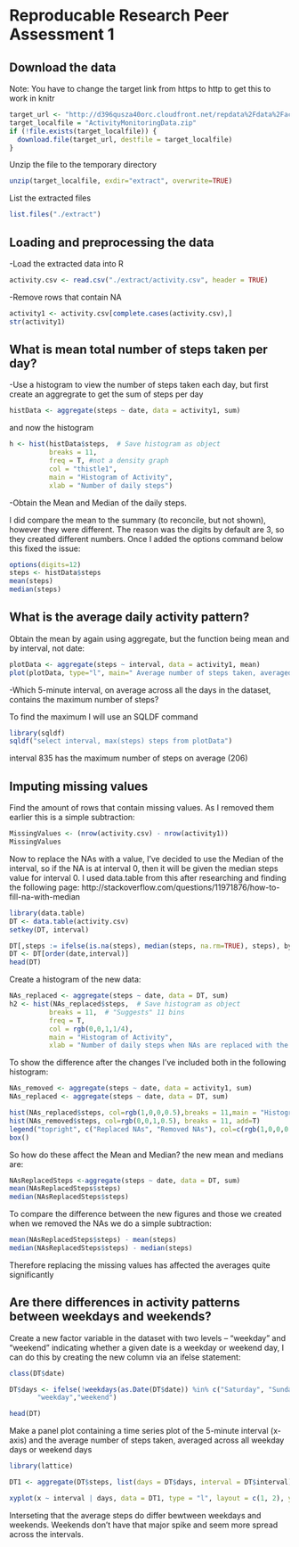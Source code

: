 Reproducable Research Peer Assessment 1
========================================================

## Download the data 
Note: You have to change the target link from https to http to get this to work in knitr

```r
target_url <- "http://d396qusza40orc.cloudfront.net/repdata%2Fdata%2Factivity.zip"
target_localfile = "ActivityMonitoringData.zip"
if (!file.exists(target_localfile)) {
  download.file(target_url, destfile = target_localfile) 
}
```

Unzip the file to the temporary directory
```r
unzip(target_localfile, exdir="extract", overwrite=TRUE)
```

List the extracted files
```r
list.files("./extract")
```

## Loading and preprocessing the data
-Load the extracted data into R
```r
activity.csv <- read.csv("./extract/activity.csv", header = TRUE)
```

-Remove rows that contain NA
```r
activity1 <- activity.csv[complete.cases(activity.csv),]
str(activity1)
```

## What is mean total number of steps taken per day?
-Use a histogram to view the number of steps taken each day, but first create an aggregrate to get the sum of steps per day

```r
histData <- aggregate(steps ~ date, data = activity1, sum)
```

and now the histogram
```r
h <- hist(histData$steps,  # Save histogram as object
          breaks = 11,  
          freq = T, #not a density graph
          col = "thistle1", 
          main = "Histogram of Activity",
          xlab = "Number of daily steps")
```

-Obtain the Mean and Median of the daily steps.

I did compare the mean to the summary (to reconcile, but not shown), however they were different.  The reason was the digits by default are 3, so they created different numbers.  Once I added the options command below this fixed the issue:

```r
options(digits=12)
steps <- histData$steps
mean(steps)
median(steps)
```

## What is the average daily activity pattern?

Obtain the mean by again using aggregate, but the function being mean and by interval, not date:

```r
plotData <- aggregate(steps ~ interval, data = activity1, mean)
plot(plotData, type="l", main=" Average number of steps taken, averaged across all days")
```

-Which 5-minute interval, on average across all the days in the dataset, contains the maximum number of steps?

To find the maximum I will use an SQLDF command

```r
library(sqldf)
sqldf("select interval, max(steps) steps from plotData")

```
interval 835 has the maximum number of steps on average (206)

## Imputing missing values
Find the amount of rows that contain missing values.  As I removed them earlier this is a simple subtraction:

```r
MissingValues <- (nrow(activity.csv) - nrow(activity1))
MissingValues
```

Now to replace the NAs with a value, I've decided to use the Median of the interval, so if the NA is at interval 0, then it will be given the median steps value for interval 0.  I used data.table from this after researching and finding the following page: http://stackoverflow.com/questions/11971876/how-to-fill-na-with-median

```r
library(data.table)
DT <- data.table(activity.csv)
setkey(DT, interval)

DT[,steps := ifelse(is.na(steps), median(steps, na.rm=TRUE), steps), by=interval]
DT <- DT[order(date,interval)]
head(DT)
```

Create a histogram of the new data:
```r
NAs_replaced <- aggregate(steps ~ date, data = DT, sum)
h2 <- hist(NAs_replaced$steps,  # Save histogram as object
          breaks = 11,  # "Suggests" 11 bins
          freq = T,
          col = rgb(0,0,1,1/4), 
          main = "Histogram of Activity",
          xlab = "Number of daily steps when NAs are replaced with the interval Median")
```

To show the difference after the changes I've included both in the following histogram:
```r
NAs_removed <- aggregate(steps ~ date, data = activity1, sum)
NAs_replaced <- aggregate(steps ~ date, data = DT, sum)

hist(NAs_replaced$steps, col=rgb(1,0,0,0.5),breaks = 11,main = "Histogram of Activity", xlab="Variable")
hist(NAs_removed$steps, col=rgb(0,0,1,0.5), breaks = 11, add=T)
legend("topright", c("Replaced NAs", "Removed NAs"), col=c(rgb(1,0,0,0.5), rgb(0,0,1,0.5)), lwd=10)
box()
```

So how do these affect the Mean and Median? the new mean and medians are:
```r

NAsReplacedSteps <-aggregate(steps ~ date, data = DT, sum)
mean(NAsReplacedSteps$steps)
median(NAsReplacedSteps$steps)
```

To compare the difference between the new figures and those we created when we removed the NAs we do a simple subtraction:
```r
mean(NAsReplacedSteps$steps) - mean(steps)
median(NAsReplacedSteps$steps) - median(steps)
```

Therefore replacing the missing values has affected the averages quite significantly

## Are there differences in activity patterns between weekdays and weekends?

Create a new factor variable in the dataset with two levels -- "weekday" and "weekend" indicating whether a given date is a weekday or weekend day, I can do this  by creating the new column via an ifelse statement:

```r
class(DT$date)

DT$days <- ifelse(!weekdays(as.Date(DT$date)) %in% c("Saturday", "Sunday"),
       "weekday","weekend")

head(DT)
```

Make a panel plot containing a time series plot  of the 5-minute interval (x-axis) and the average number of steps taken, averaged across all weekday days or weekend days

```r
library(lattice)

DT1 <- aggregate(DT$steps, list(days = DT$days, interval = DT$interval), mean)

xyplot(x ~ interval | days, data = DT1, type = "l", layout = c(1, 2), ylab="Average Number of steps")

```

Interseting that the average steps do differ bewtween weekdays and weekends.   Weekends don't have that major spike and seem more spread across the intervals.
